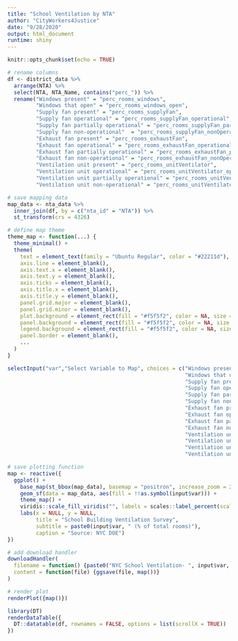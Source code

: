 ```yaml
---
title: "School Ventilation by NTA"
author: "CityWorkers4Justice"
date: "9/28/2020"
output: html_document
runtime: shiny
---
```


```r
knitr::opts_chunk$set(echo = TRUE)
```

```r
# rename columns
df <- district_data %>%
  arrange(NTA) %>%
  select(NTA, NTA_Name, contains("perc_")) %>%
  rename("Windows present" = "perc_rooms_windows",
         "Windows that open" = "perc_rooms_windows_open",
         "Supply fan present" = "perc_rooms_supplyFan",
         "Supply fan operational" = "perc_rooms_supplyFan_operational",
         "Supply fan partially operational" = "perc_rooms_supplyFan_partOperational",
         "Supply fan non-operational"  = "perc_rooms_supplyFan_nonOperational",
         "Exhaust fan present" = "perc_rooms_exhaustFan",
         "Exhaust fan operational" = "perc_rooms_exhaustFan_operational",
         "Exhaust fan partially operational" = "perc_rooms_exhaustFan_partOperational",
         "Exhaust fan non-operational" = "perc_rooms_exhaustFan_nonOperational",
         "Ventilation unit present" = "perc_rooms_unitVentilator",
         "Ventilation unit operational" = "perc_rooms_unitVentilator_operational",
         "Ventilation unit partially operational" = "perc_rooms_unitVentilator_partOperational",
         "Ventilation unit non-operational" = "perc_rooms_unitVentilator_nonOperational")

# save mapping data
map_data <- nta_data %>%
  inner_join(df, by = c("nta_id" = "NTA")) %>%
  st_transform(crs = 4326)

# define map theme
theme_map <- function(...) {
  theme_minimal() +
  theme(
    text = element_text(family = "Ubuntu Regular", color = "#22211d"),
    axis.line = element_blank(),
    axis.text.x = element_blank(),
    axis.text.y = element_blank(),
    axis.ticks = element_blank(),
    axis.title.x = element_blank(),
    axis.title.y = element_blank(),
    panel.grid.major = element_blank(),
    panel.grid.minor = element_blank(),
    plot.background = element_rect(fill = "#f5f5f2", color = NA, size = 1), 
    panel.background = element_rect(fill = "#f5f5f2", color = NA, size = 1), 
    legend.background = element_rect(fill = "#f5f5f2", color = NA, size = 1),
    panel.border = element_blank(),
    ...
  )
}
```

```r
selectInput("var","Select Variable to Map", choices = c("Windows present",
                                                        "Windows that open",                      
                                                        "Supply fan present",                    
                                                        "Supply fan operational",                 
                                                        "Supply fan partially operational",        
                                                        "Supply fan non-operational",             
                                                        "Exhaust fan present",                    
                                                        "Exhaust fan operational",                
                                                        "Exhaust fan partially operational",      
                                                        "Exhaust fan non-operational",            
                                                        "Ventilation unit present",               
                                                        "Ventilation unit operational",           
                                                        "Ventilation unit partially operational", 
                                                        "Ventilation unit non-operational"))

# save plotting function
map <- reactive({
  ggplot() +
    base_map(st_bbox(map_data), basemap = "positron", increase_zoom = 2) +
    geom_sf(data = map_data, aes(fill = !!as.symbol(input$var))) +
    theme_map() +
    viridis::scale_fill_viridis("", labels = scales::label_percent(scale = 1), alpha = 0.8) +
    labs(x = NULL, y = NULL, 
         title = "School Building Ventilation Survey", 
         subtitle = paste0(input$var, " (% of total rooms)"),
         caption = "Source: NYC DOE")
})

# add download handler
downloadHandler(
  filename = function() {paste0("NYC School Ventilation- ", input$var, ".png")},
  content = function(file) {ggsave(file, map())}
)

# render plot
renderPlot({map()})

library(DT)
renderDataTable({
  DT::datatable(df, rownames = FALSE, options = list(scrollX = TRUE))
})
```


